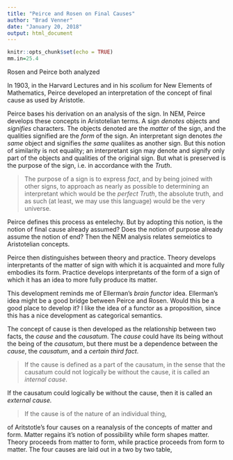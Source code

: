 ```yaml
---
title: "Peirce and Rosen on Final Causes"
author: "Brad Venner"
date: "January 20, 2018"
output: html_document
---
```


```r
knitr::opts_chunk$set(echo = TRUE)
mm.in=25.4
```
Rosen and Peirce both analyzed

In 1903, in the Harvard Lectures and in his *scolium* for New Elements of Mathematics, Peirce developed an interpretation of the concept of final cause as used by Aristotle.  

Peirce bases his derivation on an analysis of the sign.  In NEM, Peirce develops these concepts in Aristotelian terms.  A sign *denotes* objects and *signifies* characters.  The objects denoted are the *matter* of the sign, and the qualities signified are the *form* of the sign.  An interpretant sign denotes *the same* object and signifies *the same* qualiites as another sign.  But this notion of similarity is not equality; an interpretant sign may denote and signify only part of the objects and qualities of the original sign.  But what is preserved is the purpose of the sign, i.e. in accordance with the *Truth*.  

>The purpose of a sign is to express *fact*, and by being joined with other signs, to approach as nearly as possible to determining an interpretant which would be the *perfect Truth*, the absolute truth, and as such (at least, we may use this language) would be the very universe.      

Peirce defines this process as entelechy.  But by adopting this notion, is the notion of final cause already assumed?  Does the notion of purpose already assume the notion of end?  Then the NEM analysis relates semeiotics to Aristotelian concepts.

Peirce then distinguishes between theory and practice.  Theory develops interpretants of the matter of sign with which it is acquainted and more fully embodies its form.  Practice develops interpretants of the form of a sign of which it has an idea to more fully produce its matter.  

This development reminds me of Ellerman's *brain functor* idea.  Ellerman's idea might be  a good bridge between Peirce and Rosen.  Would this be a good place to develop it?  I like the idea of a functor as a proposition, since this has a nice development as categorical semantics.               

The concept of cause is then developed as the relationship between two facts, the *cause* and the *causatum*.  The *cause* could have its being without the being of the *causatum*, but there must be a dependence between the *cause*, the *causatum*, and a *certain third fact*.

> If the cause is defined as a part of the causatum, in the sense that the causatum could not logically be without the cause, it is called an *internal cause*.    

If the causatum could logically be without the cause, then it is called an *external cause.*  

> If the cause is of the nature of an individual thing,

of Aritstotle's four causes on a reanalysis of the concepts of matter and form.  Matter regains it's notion of possibility while form shapes matter.  Theory proceeds from matter to form, while practice proceeds from form to matter.  The four causes are laid out in a two by two table,
